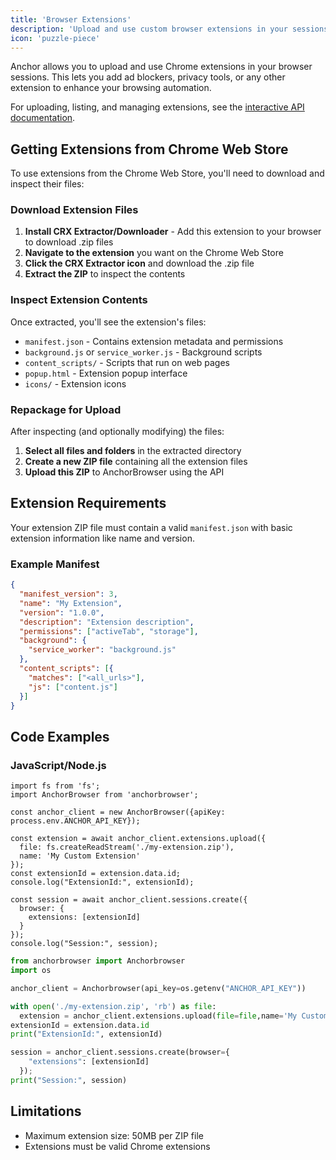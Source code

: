 ```yaml
---
title: 'Browser Extensions'
description: 'Upload and use custom browser extensions in your sessions'
icon: 'puzzle-piece'
---
```


Anchor allows you to upload and use Chrome extensions in your browser sessions. This lets you add ad blockers, privacy tools, or any other extension to enhance your browsing automation.

For uploading, listing, and managing extensions, see the [interactive API documentation](/api-reference/extensions).

## Getting Extensions from Chrome Web Store

To use extensions from the Chrome Web Store, you'll need to download and inspect their files:

### Download Extension Files

1. **Install CRX Extractor/Downloader** - Add this extension to your browser to download .zip files
2. **Navigate to the extension** you want on the Chrome Web Store
3. **Click the CRX Extractor icon** and download the .zip file
4. **Extract the ZIP** to inspect the contents

### Inspect Extension Contents

Once extracted, you'll see the extension's files:
- `manifest.json` - Contains extension metadata and permissions
- `background.js` or `service_worker.js` - Background scripts
- `content_scripts/` - Scripts that run on web pages
- `popup.html` - Extension popup interface
- `icons/` - Extension icons

### Repackage for Upload

After inspecting (and optionally modifying) the files:
1. **Select all files and folders** in the extracted directory
2. **Create a new ZIP file** containing all the extension files
3. **Upload this ZIP** to AnchorBrowser using the API

## Extension Requirements

Your extension ZIP file must contain a valid `manifest.json` with basic extension information like name and version.

### Example Manifest
```json
{
  "manifest_version": 3,
  "name": "My Extension",
  "version": "1.0.0",
  "description": "Extension description",
  "permissions": ["activeTab", "storage"],
  "background": {
    "service_worker": "background.js"
  },
  "content_scripts": [{
    "matches": ["<all_urls>"],
    "js": ["content.js"]
  }]
}
```

## Code Examples

### JavaScript/Node.js

<CodeGroup>

```tsx node.js
import fs from 'fs';
import AnchorBrowser from 'anchorbrowser';

const anchor_client = new AnchorBrowser({apiKey: process.env.ANCHOR_API_KEY});

const extension = await anchor_client.extensions.upload({
  file: fs.createReadStream('./my-extension.zip'),
  name: 'My Custom Extension'
});
const extensionId = extension.data.id;
console.log("ExtensionId:", extensionId);

const session = await anchor_client.sessions.create({
  browser: {
    extensions: [extensionId]
  }
});
console.log("Session:", session);
```

```python python
from anchorbrowser import Anchorbrowser
import os

anchor_client = Anchorbrowser(api_key=os.getenv("ANCHOR_API_KEY"))

with open('./my-extension.zip', 'rb') as file:
  extension = anchor_client.extensions.upload(file=file,name='My Custom Extension')
extensionId = extension.data.id
print("ExtensionId:", extensionId)

session = anchor_client.sessions.create(browser={
    "extensions": [extensionId]
  });
print("Session:", session)
```
</CodeGroup>

## Limitations

- Maximum extension size: 50MB per ZIP file
- Extensions must be valid Chrome extensions